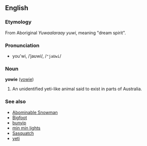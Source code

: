 ==English==
===Etymology===
From Aboriginal ''Yuwaalaraay yuwi'', meaning "dream spirit".

===Pronunciation===
*you'wi, /ˈjaʊwi/, /<tt>"jaUwi</tt>/

===Noun===
'''yowie''' ([[yowie]])

#An unidentified yeti-like animal said to exist in parts of Australia.

===See also===
*[[Abominable Snowman]]
*[[Bigfoot]]
*[[bunyip]]
*[[min min lights]]
*[[Sasquatch]]
*[[yeti]]